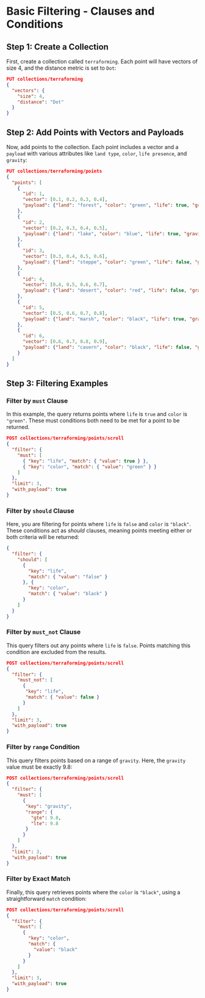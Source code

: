 
# Basic Filtering - Clauses and Conditions

## Step 1: Create a Collection

First, create a collection called `terraforming`. Each point will have vectors of size 4, and the distance metric is set to `Dot`:

```json withRunButton="true"
PUT collections/terraforming
{
  "vectors": {
    "size": 4,
    "distance": "Dot"
  }
}
```

## Step 2: Add Points with Vectors and Payloads

Now, add points to the collection. Each point includes a vector and a `payload` with various attributes like `land type`, `color`, `life presence`, and `gravity`:

```json withRunButton="true"
PUT collections/terraforming/points
{
  "points": [
    {
      "id": 1,
      "vector": [0.1, 0.2, 0.3, 0.4],
      "payload": {"land": "forest", "color": "green", "life": true, "gravity": 9.8}
    },
    {
      "id": 2,
      "vector": [0.2, 0.3, 0.4, 0.5],
      "payload": {"land": "lake", "color": "blue", "life": true, "gravity": 9.8}
    },
    {
      "id": 3,
      "vector": [0.3, 0.4, 0.5, 0.6],
      "payload": {"land": "steppe", "color": "green", "life": false, "gravity": 9.8}
    },
    {
      "id": 4,
      "vector": [0.4, 0.5, 0.6, 0.7],
      "payload": {"land": "desert", "color": "red", "life": false, "gravity": 3.7}
    },
    {
      "id": 5,
      "vector": [0.5, 0.6, 0.7, 0.8],
      "payload": {"land": "marsh", "color": "black", "life": true, "gravity": 9.8}
    },
    {
      "id": 6,
      "vector": [0.6, 0.7, 0.8, 0.9],
      "payload": {"land": "cavern", "color": "black", "life": false, "gravity": 12.0}
    }
  ]
}
```

## Step 3: Filtering Examples

### Filter by `must` Clause

In this example, the query returns points where `life` is `true` and `color` is `"green"`. These must conditions both need to be met for a point to be returned.

```json withRunButton=true
POST collections/terraforming/points/scroll
{
  "filter": {
    "must": [
      { "key": "life", "match": { "value": true } },
      { "key": "color", "match": { "value": "green" } }
    ]
  },
  "limit": 3,
  "with_payload": true
}
```

### Filter by `should` Clause

Here, you are filtering for points where `life` is `false` and `color` is `"black"`. These conditions act as *should* clauses, meaning points meeting either or both criteria will be returned:

```json withRunButton=true
{
  "filter": {
    "should": [
      {
        "key": "life",
        "match": { "value": "false" }
      }, {
        "key": "color",
        "match": { "value": "black" }
      }
    ]
  }
}
```

### Filter by `must_not` Clause

This query filters out any points where `life` is `false`. Points matching this condition are excluded from the results.

```json withRunButton=true
POST collections/terraforming/points/scroll
{
  "filter": {
    "must_not": [
      {
       "key": "life",
       "match": { "value": false }
      }
    ]
  },
  "limit": 3,
  "with_payload": true
}
```

### Filter by `range` Condition

This query filters points based on a range of `gravity`. Here, the `gravity` value must be exactly 9.8:

```json withRunButton="true"
POST collections/terraforming/points/scroll
{
  "filter": {
    "must": [
      {
       "key": "gravity",
       "range": {
         "gte": 9.8,
         "lte": 9.8
       }
      }
    ]
  },
  "limit": 3,
  "with_payload": true
}
```

### Filter by Exact Match

Finally, this query retrieves points where the `color` is `"black"`, using a straightforward `match` condition:

```json withRunButton="true"
POST collections/terraforming/points/scroll
{
  "filter": {
    "must": [
      {
        "key": "color",
        "match": {
          "value": "black"
        }
      }
    ]
  },
  "limit": 3,
  "with_payload": true
}
```
